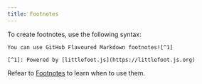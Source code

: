 ```yaml
---
title: Footnotes
---
```


To create footnotes, use the following syntax:

```mdx live
You can use GitHub Flavoured Markdown footnotes![^1]

[^1]: Powered by [littlefoot.js](https://littlefoot.js.org)
```

Refear to [Footnotes](/style-guide/formatting/footnotes/) to learn when to use them.